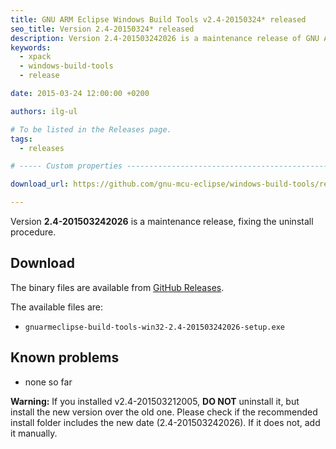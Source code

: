 ```yaml
---
title: GNU ARM Eclipse Windows Build Tools v2.4-20150324* released
seo_title: Version 2.4-20150324* released
description: Version 2.4-201503242026 is a maintenance release of GNU ARM Eclipse Windows Build Tools.
keywords:
  - xpack
  - windows-build-tools
  - release

date: 2015-03-24 12:00:00 +0200

authors: ilg-ul

# To be listed in the Releases page.
tags:
  - releases

# ----- Custom properties -----------------------------------------------------

download_url: https://github.com/gnu-mcu-eclipse/windows-build-tools/releases/tag/v2.4b

---
```



Version **2.4-201503242026** is a maintenance release, fixing the uninstall procedure.

<!-- truncate -->

<PageMetadata title={frontMatter.seo_title} />

## Download

The binary files are available from <a href={frontMatter.download_url}>GitHub Releases</a>.

The available files are:

* `gnuarmeclipse-build-tools-win32-2.4-201503242026-setup.exe`

## Known problems

* none so far

**Warning:** If you installed v2.4-201503212005, **DO NOT** uninstall it, but install the new version over the old one. Please check if the recommended install folder includes the new date (2.4-201503242026). If it does not, add it manually.

